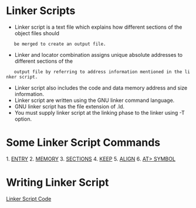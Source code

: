 = Linker Scripts =

* Linker script is a text file which explains how different sections of the object files should 
	be merged to create an output file.
* Linker and locator combination assigns unique absolute addresses to different sections of the 
	output file by referring to address information mentioned in the linker script.
* Linker script also includes the code and data memory address and size information.
* Linker script are written using the GNU linker command language.
* GNU linker script has the file extension of .ld.
* You must supply linker script at the linking phase to the linker using -T option.

= Some Linker Script Commands =

1. [[ENTRY|ENTRY]]
2. [[MEMORY|MEMORY]]
3. [[SECTIONS|SECTIONS]]
4. [[KEEP|KEEP]]
5. [[ALIGN|ALIGN]]
6. [[AT|AT> SYMBOL]]

= Writing Linker Script =

[[file:/home/basith/Coding/microcontroller_programming/stm32/stm32f407vgt6/src/stm32_ls.ld|Linker Script Code]]
